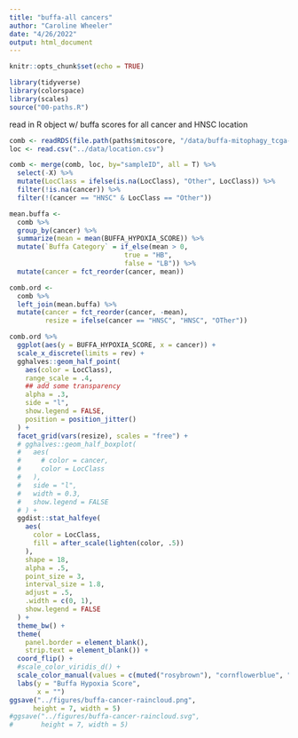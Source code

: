 ```yaml
---
title: "buffa-all cancers"
author: "Caroline Wheeler"
date: "4/26/2022"
output: html_document
---
```


```r
knitr::opts_chunk$set(echo = TRUE)

library(tidyverse)
library(colorspace)
library(scales)
source("00-paths.R")
```

read in R object w/ buffa scores for all cancer and HNSC location 
```r
comb <- readRDS(file.path(paths$mitoscore, "/data/buffa-mitophagy_tcga-cancer.RData"))
loc <- read.csv("../data/location.csv")

comb <- merge(comb, loc, by="sampleID", all = T) %>%
  select(-X) %>%
  mutate(LocClass = ifelse(is.na(LocClass), "Other", LocClass)) %>%
  filter(!is.na(cancer)) %>%
  filter(!(cancer == "HNSC" & LocClass == "Other"))
```

```r
mean.buffa <- 
  comb %>%
  group_by(cancer) %>%
  summarize(mean = mean(BUFFA_HYPOXIA_SCORE)) %>%
  mutate(`Buffa Category` = if_else(mean > 0,
                             true = "HB",
                             false = "LB")) %>%
  mutate(cancer = fct_reorder(cancer, mean))
```

```r
comb.ord <- 
  comb %>%
  left_join(mean.buffa) %>%
  mutate(cancer = fct_reorder(cancer, -mean),
         resize = ifelse(cancer == "HNSC", "HNSC", "OTher"))
```


```r
comb.ord %>%
  ggplot(aes(y = BUFFA_HYPOXIA_SCORE, x = cancer)) +
  scale_x_discrete(limits = rev) +
  gghalves::geom_half_point(
    aes(color = LocClass),
    range_scale = .4, 
    ## add some transparency
    alpha = .3,
    side = "l",
    show.legend = FALSE,
    position = position_jitter()
  ) +
  facet_grid(vars(resize), scales = "free") +
  # gghalves::geom_half_boxplot(
  #   aes(
  #     # color = cancer,
  #     color = LocClass
  #   ),
  #   side = "l",
  #   width = 0.3,
  #   show.legend = FALSE
  # ) +
  ggdist::stat_halfeye(
    aes(
      color = LocClass,
      fill = after_scale(lighten(color, .5))
    ),
    shape = 18,
    alpha = .5,
    point_size = 3,
    interval_size = 1.8,
    adjust = .5,
    .width = c(0, 1),
    show.legend = FALSE
  ) +
  theme_bw() +
  theme(
    panel.border = element_blank(),
    strip.text = element_blank()) +
  coord_flip() +
  #scale_color_viridis_d() +
  scale_color_manual(values = c(muted("rosybrown"), "cornflowerblue", "yellow3" ,"gray50")) +
  labs(y = "Buffa Hypoxia Score",
       x = "") 
ggsave("../figures/buffa-cancer-raincloud.png",
      height = 7, width = 5)
#ggsave("../figures/buffa-cancer-raincloud.svg",
#       height = 7, width = 5)
```




